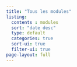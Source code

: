 ```yaml
---
title: "Tous les modules"
listing: 
  contents : modules
  sort: "date desc"
  type: default
  categories: true
  sort-ui: true
  filter-ui: true
page-layout: full
---
```


